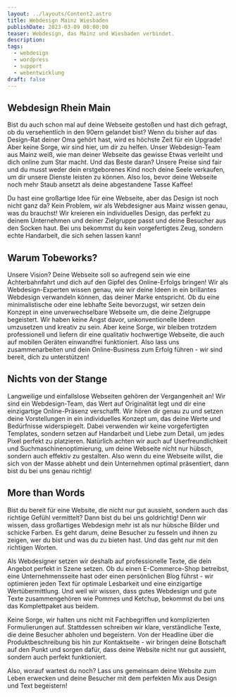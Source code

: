 ```yaml
---
layout: ../layouts/Content2.astro
title: Webdesign Mainz Wiesbaden
publishDate: 2023-03-09 00:00:00
teaser: Webdesign, das Mainz und Wiesbaden verbindet.
description:
tags:
  - webdesign
  - wordpress
  - support
  - webentwicklung
draft: false
---
```



## Webdesign Rhein Main
Bist du auch schon mal auf deine Webseite gestoßen und hast dich gefragt, ob du versehentlich in den 90ern gelandet bist? Wenn du bisher auf das Design-Rat deiner Oma gehört hast, wird es höchste Zeit für ein Upgrade! Aber keine Sorge, wir sind hier, um dir zu helfen. Unser Webdesign-Team aus Mainz weiß, wie man deiner Webseite das gewisse Etwas verleiht und dich online zum Star macht. Und das Beste daran? Unsere Preise sind fair und du musst weder dein erstgeborenes Kind noch deine Seele verkaufen, um dir unsere Dienste leisten zu können. Also los, bevor deine Webseite noch mehr Staub ansetzt als deine abgestandene Tasse Kaffee!

Du hast eine großartige Idee für eine Webseite, aber das Design ist noch nicht ganz da? Kein Problem, wir als Webdesigner aus Mainz wissen genau, was du brauchst! Wir kreieren ein individuelles Design, das perfekt zu deinem Unternehmen und deiner Zielgruppe passt und deine Besucher aus den Socken haut. Bei uns bekommst du kein vorgefertigtes Zeug, sondern echte Handarbeit, die sich sehen lassen kann!
<ImageWD />
<CTA classes="mb-5 p-3 text-center" />


## Warum Tobeworks?
Unsere Vision? Deine Webseite soll so aufregend sein wie eine Achterbahnfahrt und dich auf den Gipfel des Online-Erfolgs bringen! Wir als Webdesign-Experten wissen genau, wie wir deine Ideen in ein brillantes Webdesign verwandeln können, das deiner Marke entspricht. Ob du eine minimalistische oder eine lebhafte Seite bevorzugst, wir setzen dein Konzept in eine unverwechselbare Webseite um, die deine Zielgruppe begeistert. Wir haben keine Angst davor, unkonventionelle Ideen umzusetzen und kreativ zu sein. Aber keine Sorge, wir bleiben trotzdem professionell und liefern dir eine qualitativ hochwertige Webseite, die auch auf mobilen Geräten einwandfrei funktioniert. Also lass uns zusammenarbeiten und dein Online-Business zum Erfolg führen - wir sind bereit, dich zu unterstützen!

<ImageWD />
<CTA classes="mb-5 p-3 text-center" />

## Nichts von der Stange
Langweilige und einfallslose Webseiten gehören der Vergangenheit an! Wir sind ein Webdesign-Team, das Wert auf Originalität legt und dir eine einzigartige Online-Präsenz verschafft. Wir hören dir genau zu und setzen deine Vorstellungen in ein individuelles Konzept um, das deine Werte und Bedürfnisse widerspiegelt. Dabei verwenden wir keine vorgefertigten Templates, sondern setzen auf Handarbeit und Liebe zum Detail, um jedes Pixel perfekt zu platzieren. Natürlich achten wir auch auf Userfreundlichkeit und Suchmaschinenoptimierung, um deine Webseite nicht nur hübsch, sondern auch effektiv zu gestalten. Also wenn du eine Webseite willst, die sich von der Masse abhebt und dein Unternehmen optimal präsentiert, dann bist du bei uns genau richtig!

<ImageWD />
<CTA classes="mb-5 p-3 text-center" />


## More than Words
Bist du bereit für eine Website, die nicht nur gut aussieht, sondern auch das richtige Gefühl vermittelt? Dann bist du bei uns goldrichtig! Denn wir wissen, dass großartiges Webdesign mehr ist als nur hübsche Bilder und schicke Farben. Es geht darum, deine Besucher zu fesseln und ihnen zu zeigen, wer du bist und was du zu bieten hast. Und das geht nur mit den richtigen Worten.

Als Webdesigner setzen wir deshalb auf professionelle Texte, die dein Angebot perfekt in Szene setzen. Ob du einen E-Commerce-Shop betreibst, eine Unternehmensseite hast oder einen persönlichen Blog führst - wir optimieren jeden Text für optimale Lesbarkeit und eine einzigartige Wertübermittlung. Und weil wir wissen, dass gutes Webdesign und gute Texte zusammengehören wie Pommes und Ketchup, bekommst du bei uns das Komplettpaket aus beidem.

Keine Sorge, wir halten uns nicht mit Fachbegriffen und komplizierten Formulierungen auf. Stattdessen schreiben wir klare, verständliche Texte, die deine Besucher abholen und begeistern. Von der Headline über die Produktbeschreibung bis hin zur Kontaktseite - wir bringen deine Botschaft auf den Punkt und sorgen dafür, dass deine Website nicht nur gut aussieht, sondern auch perfekt funktioniert.

Also, worauf wartest du noch? Lass uns gemeinsam deine Website zum Leben erwecken und deine Besucher mit dem perfekten Mix aus Design und Text begeistern!

<ImageWD />
<CTA classes="mb-5 p-3 text-center" />
